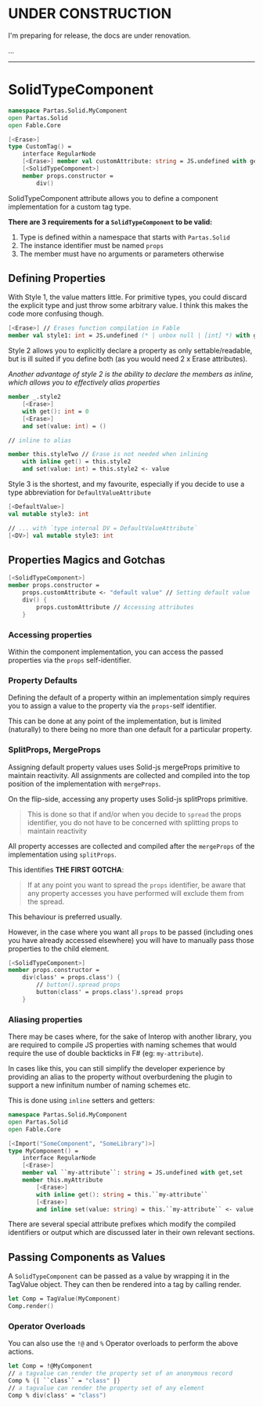 # UNDER CONSTRUCTION

I'm preparing for release, the docs are under renovation.

...

---

# SolidTypeComponent

```fsharp "Partas.Solid" "props"
namespace Partas.Solid.MyComponent
open Partas.Solid
open Fable.Core

[<Erase>]
type CustomTag() =
    interface RegularNode
    [<Erase>] member val customAttribute: string = JS.undefined with get,set
    [<SolidTypeComponent>]
    member props.constructor =
        div()
```

SolidTypeComponent attribute allows you to define a component implementation for a custom tag type.

**There are 3 requirements for a `SolidTypeComponent` to be valid:**
1. Type is defined within a namespace that starts with `Partas.Solid`
2. The instance identifier must be named `props`
3. The member must have no arguments or parameters otherwise

## Defining Properties

With Style 1, the value matters little. For primitive types, you could discard the explicit type and just throw some arbitrary value. I think this makes the code more confusing though.

```fsharp title="Style 1"
[<Erase>] // Erases function compilation in Fable
member val style1: int = JS.undefined (* | unbox null | [int] *) with get,set
```

Style 2 allows you to explicitly declare a property as only settable/readable, but is ill suited if you define both (as you would need 2 x Erase attributes).

*Another advantage of style 2 is the ability to declare the members as inline, which allows you to effectively alias properties*

```fsharp title="Style 2"
member _.style2
    [<Erase>]
    with get(): int = 0
    [<Erase>]
    and set(value: int) = ()

// inline to alias

member this.styleTwo // Erase is not needed when inlining
    with inline get() = this.style2
    and set(value: int) = this.style2 <- value
```

Style 3 is the shortest, and my favourite, especially if you decide to use a type abbreviation for `DefaultValueAttribute`

```fsharp title="Style 3"
[<DefaultValue>]
val mutable style3: int

// ... with `type internal DV = DefaultValueAttribute`
[<DV>] val mutable style3: int
```

## Properties Magics and Gotchas

```fsharp
[<SolidTypeComponent>]
member props.constructor =
    props.customAttribute <- "default value" // Setting default value
    div() {
        props.customAttribute // Accessing attributes
    }
```

### Accessing properties

Within the component implementation, you can access the passed properties via the `props` self-identifier.

### Property Defaults

Defining the default of a property within an implementation simply requires you to assign a value to the property via the `props`-self identifier.

This can be done at any point of the implementation, but is limited (naturally) to there being no more than one default for a particular property.

### SplitProps, MergeProps

Assigning default property values uses Solid-js mergeProps primitive to maintain reactivity. All assignments are collected and compiled into the top position of the implementation with `mergeProps`.

On the flip-side, accessing any property uses Solid-js splitProps primitive.

> This is done so that if and/or when you decide to `spread` the props identifier, you do not have to be concerned with splitting props to maintain reactivity

All property accesses are collected and compiled after the `mergeProps` of the implementation using `splitProps`.

This identifies **THE FIRST GOTCHA**:

> If at any point you want to spread the `props` identifier, be aware that any property accesses you have performed will exclude them from the spread.

This behaviour is preferred usually.

However, in the case where you want all `props` to be passed (including ones you have already accessed elsewhere) you will have to manually pass those properties to the child element.

```fsharp
[<SolidTypeComponent>]
member props.constructor =
    div(class' = props.class') {
        // button().spread props
        button(class' = props.class').spread props
    }
```

### Aliasing properties

There may be cases where, for the sake of Interop with another library, you are required to compile JS properties with naming schemes that would require the use of double backticks in F# (eg: `my-attribute`).

In cases like this, you can still simplify the developer experience by providing an alias to the property without overburdening the plugin to support a new infinitum number of naming schemes etc.

This is done using `inline` setters and getters:

```fsharp "inline"
namespace Partas.Solid.MyComponent
open Partas.Solid
open Fable.Core

[<Import("SomeComponent", "SomeLibrary")>]
type MyComponent() =
    interface RegularNode
    [<Erase>]
    member val ``my-attribute``: string = JS.undefined with get,set
    member this.myAttribute
        [<Erase>]
        with inline get(): string = this.``my-attribute``
        [<Erase>]
        and inline set(value: string) = this.``my-attribute`` <- value
```

There are several special attribute prefixes which modify the compiled identifiers or output which are discussed later in their own relevant sections.

## Passing Components as Values

A `SolidTypeComponent` can be passed as a value by wrapping it in the TagValue object. They can then be rendered into a tag by calling render.

```fsharp
let Comp = TagValue(MyComponent)
Comp.render()
```

### Operator Overloads

You can also use the `!@` and `%` Operator overloads to perform the above actions.

```fsharp
let Comp = !@MyComponent
// a tagvalue can render the property set of an anonymous record
Comp % {| ``class`` = "class" |}
// a tagvalue can render the property set of any element
Comp % div(class' = "class")
```
